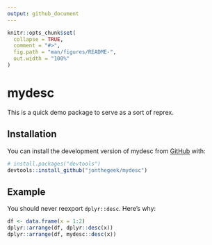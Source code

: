 ```yaml
---
output: github_document
---
```


<!-- README.md is generated from README.Rmd. Please edit that file -->

```r
knitr::opts_chunk$set(
  collapse = TRUE,
  comment = "#>",
  fig.path = "man/figures/README-",
  out.width = "100%"
)
```

# mydesc

<!-- badges: start -->
<!-- badges: end -->

This is a quick demo package to serve as a sort of reprex.

## Installation

You can install the development version of mydesc from [GitHub](https://github.com/) with:

``` r
# install.packages("devtools")
devtools::install_github("jonthegeek/mydesc")
```

## Example

You should never reexport `dplyr::desc`. Here's why:

```r
df <- data.frame(x = 1:2)
dplyr::arrange(df, dplyr::desc(x))
dplyr::arrange(df, mydesc::desc(x))
```
